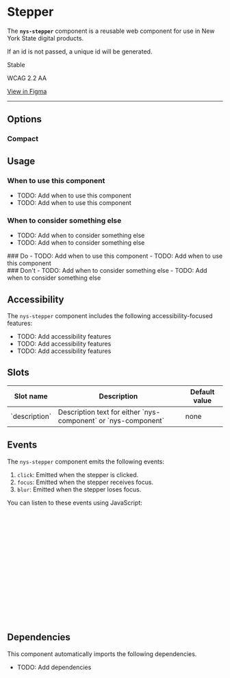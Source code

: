 
<Meta of={NysStepperStories} title="Components/Stepper/Documentation" />

# Stepper

The **`nys-stepper`** component is a reusable web component for use in New York State digital products.

If an id is not passed, a unique id will be generated.

<p className="pill pill--stable">Stable</p>

<p className="pill pill--wcag">WCAG 2.2 AA</p>

<p className="pill pill--uikit">
	<a href="https://www.figma.com/design/TODO/add/url" target="_blank">View in Figma</a>
</p>

---

<Canvas of={NysStepperStories.Basic} />

<Controls />

## Options

### Compact
<Canvas of={NysStepperStories.Compact} />

## Usage

### When to use this component
- TODO: Add when to use this component
- TODO: Add when to use this component

### When to consider something else
- TODO: Add when to consider something else
- TODO: Add when to consider something else

<div className="nys-grid-row nys-grid-gap-lg">
  <div className="nys-mobile-lg:nys-grid-col">
    <div className="usage-card usage-card--do">
      ### <nys-icon name="check_circle" color="--var(nys-color-success)" /> Do
      - TODO: Add when to use this component
      - TODO: Add when to use this component
    </div>
  </div>
  <div className="nys-mobile-lg:nys-grid-col">
    <div className="usage-card usage-card--dont">
      ### <nys-icon name="error" color="--var(nys-color-warning)" /> Don't
      - TODO: Add when to consider something else
      - TODO: Add when to consider something else
    </div>
  </div>
</div>

## Accessibility

The `nys-stepper` component includes the following accessibility-focused features:

- TODO: Add accessibility features
- TODO: Add accessibility features
- TODO: Add accessibility features

## Slots
<table>
    <thead>
    <tr>
        <th>Slot name</th>
        <th>Description</th>
        <th>Default value</th>
    </tr>
    </thead>
    <tbody>
    <tr>
        <td>`description`</td>
        <td>Description text for either `nys-component` or `nys-component`</td>
        <td>none</td>
    </tr>
    </tbody>
</table>

## Events

The `nys-stepper` component emits the following events:

1. `click`: Emitted when the stepper is clicked.
2. `focus`: Emitted when the stepper receives focus.
3. `blur`: Emitted when the stepper loses focus.

You can listen to these events using JavaScript:

```js
// Select the stepper component
const stepper = document.querySelector("nys-stepper");

// Listen for the 'click' event
stepper.addEventListener("click", () => {
	console.log("Stepper clicked");
});

// Listen for the 'focus' event
stepper.addEventListener("focus", () => {
	console.log("Stepper is focused");
});

// Listen for the 'blur' event
stepper.addEventListener("blur", () => {
	console.log("Stepper lost focus");
});
```

## Dependencies

This component automatically imports the following dependencies.

- TODO: Add dependencies

